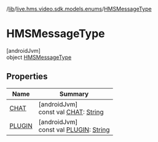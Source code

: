 /[lib](/api-reference/android/v2/home/content)/[live.hms.video.sdk.models.enums](../index)/[HMSMessageType](index)

# HMSMessageType

[androidJvm]\
object [HMSMessageType](index)

## Properties

| Name                   | Summary                                                                                                                              |
| ---------------------- | ------------------------------------------------------------------------------------------------------------------------------------ |
| [CHAT](-c-h-a-t)       | [androidJvm]<br />const val [CHAT](-c-h-a-t): [String](https://kotlinlang.org/api/latest/jvm/stdlib/kotlin/-string/index.html)       |
| [PLUGIN](-p-l-u-g-i-n) | [androidJvm]<br />const val [PLUGIN](-p-l-u-g-i-n): [String](https://kotlinlang.org/api/latest/jvm/stdlib/kotlin/-string/index.html) |
